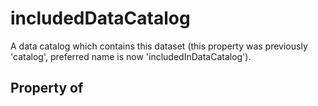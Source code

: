   

# includedDataCatalog

A data catalog which contains this dataset (this property was previously 'catalog', preferred name is now 'includedInDataCatalog').

## Property of




